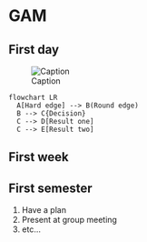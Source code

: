 # GAM



## First day

![Caption](fig/mse.png)

```mermaid
flowchart LR
  A[Hard edge] --> B(Round edge)
  B --> C{Decision}
  C --> D[Result one]
  C --> E[Result two]
```

## First week

## First semester

1.  Have a plan
2.  Present at group meeting
3.  etc...
